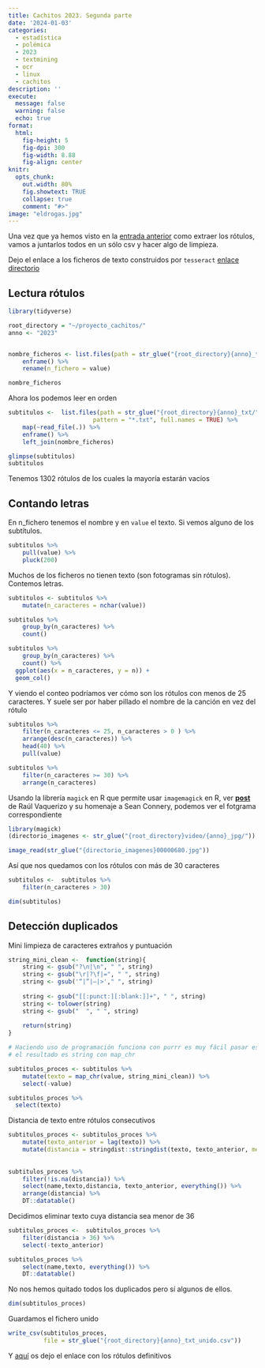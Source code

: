 ```yaml
---
title: Cachitos 2023. Segunda parte
date: '2024-01-03'
categories: 
  - estadística
  - polémica
  - 2023
  - textmining
  - ocr
  - linux
  - cachitos
description: ''
execute: 
  message: false
  warning: false
  echo: true
format: 
  html: 
    fig-height: 5
    fig-dpi: 300
    fig-width: 8.88
    fig-align: center
knitr:
  opts_chunk:
    out.width: 80%
    fig.showtext: TRUE
    collapse: true
    comment: "#>"
image: "eldrogas.jpg"
---
```


Una vez que ya hemos visto en la [entrada
anterior](https://muestrear-no-es-pecado.netlify.app/2023/01/02/cachitos-2022-primera-parte/)
como extraer los rótulos, vamos a juntarlos todos en un sólo csv y hacer
algo de limpieza.

Dejo el enlace a los ficheros de texto construidos por `tesseract`
[enlace
directorio](https://drive.google.com/drive/folders/1Ds00KlAU7FfqNKEOYVjo3t50xjOuOuN-?usp=share_link)


## Lectura rótulos

```r

library(tidyverse)

root_directory = "~/proyecto_cachitos/"
anno <- "2023"


nombre_ficheros <- list.files(path = str_glue("{root_directory}{anno}_txt/")) %>% 
    enframe() %>% 
    rename(n_fichero = value)

nombre_ficheros


```


Ahora los podemos leer en orden

```r

subtitulos <-  list.files(path = str_glue("{root_directory}{anno}_txt/"), 
                        pattern = "*.txt", full.names = TRUE) %>% 
    map(~read_file(.)) %>% 
    enframe() %>%  
    left_join(nombre_ficheros)

glimpse(subtitulos)
subtitulos

```

Tenemos 1302 rótulos de los cuales la mayoría estarán vacíos


## Contando letras

En n_fichero tenemos el nombre y en `value` el texto. Si vemos alguno de
los subtítulos.

```r

subtitulos %>%
    pull(value) %>%
    pluck(200)

```

Muchos de los ficheros no tienen texto (son fotogramas sin rótulos).
Contemos letras.


```r

subtitulos <- subtitulos %>% 
    mutate(n_caracteres = nchar(value)) 

subtitulos %>% 
    group_by(n_caracteres) %>% 
    count()

subtitulos %>% 
    group_by(n_caracteres) %>% 
    count() %>% 
  ggplot(aes(x = n_caracteres, y = n)) +
  geom_col()

```

Y viendo el conteo podríamos ver cómo son los rótulos con menos de 25 caracteres. Y suele ser por haber pillado el nombre de la canción en vez del rótulo 


```r

subtitulos %>% 
    filter(n_caracteres <= 25, n_caracteres > 0 ) %>% 
    arrange(desc(n_caracteres)) %>% 
    head(40) %>%
    pull(value)

```

```r
subtitulos %>% 
    filter(n_caracteres >= 30) %>% 
    arrange(n_caracteres)
```

Usando la librería `magick` en R que permite usar `imagemagick` en R, ver **[post](https://analisisydecision.es/tratamiento-y-procesado-de-imagenes-con-r-y-magick/)** de Raúl Vaquerizo y su homenaje a Sean Connery, podemos ver el fotgrama correspondiente

```r
library(magick)
(directorio_imagenes <- str_glue("{root_directory}video/{anno}_jpg/"))

image_read(str_glue("{directorio_imagenes}00000680.jpg"))

```

Así que nos quedamos con los rótulos con más de 30 caracteres 

```r
subtitulos <-  subtitulos %>% 
    filter(n_caracteres > 30)

dim(subtitulos)
```

## Detección duplicados

Mini limpieza de caracteres extraños y puntuación

```r
string_mini_clean <-  function(string){
    string <- gsub("?\n|\n", " ", string)
    string <- gsub("\r|?\f|=", " ", string)
    string <- gsub('“|”|—|>'," ", string)
    
    string <- gsub("[[:punct:][:blank:]]+", " ", string)
    string <- tolower(string)
    string <- gsub("  ", " ", string)
    
    return(string)
}

# Haciendo uso de programación funciona con purrr es muy fácil pasar esta función a cada elemento. y decirle que 
# el resultado es string con map_chr

subtitulos_proces <- subtitulos %>% 
    mutate(texto = map_chr(value, string_mini_clean)) %>% 
    select(-value)

subtitulos_proces %>% 
  select(texto)
```


Distancia de texto entre rótulos  consecutivos 




```r

subtitulos_proces <- subtitulos_proces %>% 
    mutate(texto_anterior = lag(texto)) %>% 
    mutate(distancia = stringdist::stringdist(texto, texto_anterior, method = "lcs"))
    
 
subtitulos_proces %>% 
    filter(!is.na(distancia)) %>% 
    select(name,texto,distancia, texto_anterior, everything()) %>% 
    arrange(distancia) %>% 
    DT::datatable()

```

Decidimos eliminar texto cuya distancia sea menor de 36 

```r
subtitulos_proces <-  subtitulos_proces %>% 
    filter(distancia > 36) %>% 
    select(-texto_anterior)

subtitulos_proces %>% 
    select(name,texto, everything()) %>% 
    DT::datatable()

```

No nos hemos quitado todos los duplicados pero sí algunos de ellos. 


```r
dim(subtitulos_proces)
```



Guardamos el fichero unido

```r

write_csv(subtitulos_proces,
          file = str_glue("{root_directory}{anno}_txt_unido.csv"))
```

Y [aquí](https://drive.google.com/file/d/1S2Qm_Xv0UGshbwUpAWeF-nGX2JbZp7RV/view?usp=share_link) os dejo el enlace con los rótulos definitivos

